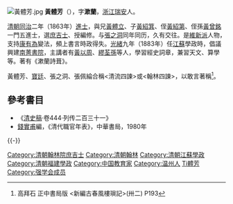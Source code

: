 [[File:黃體芳.jpg|thumb]]
'''黃體芳'''（{{bd|1832年||1899年||catIdx=Huang黃體芳}}），字'''漱蘭'''，[[浙江|浙江]][[瑞安|瑞安]]人。

[[清朝|清朝]][[同治|同治]]二年（1863年）[[進士|進士]]，與兄[[黃體立|黃體立]]、子[[黃紹箕|黃紹箕]]、侄[[黃紹第|黃紹第]]、侄孫[[黃曾銘|黃曾銘]]一門五進士，選[[庶吉士|庶吉士]]、授編修。与[[張之洞|張之洞]]同年同历，久有交往。是[[維新派|維新派]]人物，支持[[康有為|康有為]]變法，頻上書言時政得失。[[光緒|光緒]]九年（1883年）任[[江蘇|江蘇]]學政時，倡議興建[[南菁書院|南菁書院]]，主講者有[[黃以周|黃以周]]、[[繆荃孫|繆荃孫]]等人，學習經史詞章，兼習天文、算學等。著有《漱蘭詩葺》。

黃體芳、[[寶廷|寶廷]]、張之洞、張佩綸合稱<清流四諫>或<翰林四諫>，以敢言著稱<ref>高拜石 正中書局版 <新編古春風樓瑣記>(卅二) P193</ref>。

==參考書目==
* 《[[清史稿|清史稿]]·卷444·列传二百三十一》
*[[錢實甫|錢實甫]]編，《清代職官年表》，中華書局，1980年

{{-}}
{{start box}}
{{s-off}}
{{s-before|[[邵亨豫|邵亨豫]]}}
{{s-title|[[清朝福建學政列表|提督福建學政]]|<small>同治九年八月初一乙未（1870年8月27日）任</small>}}
{{s-after|[[孫毓汶|孫毓汶]]}}
{{end box}}

{{同治二年癸亥恩科殿試金榜}}
{{DEFAULTSORT:Huang黃體芳}}
[[Category:清朝翰林院庶吉士|Category:清朝翰林院庶吉士]]
[[Category:清朝翰林|Category:清朝翰林]]
[[Category:清朝江蘇學政|Category:清朝江蘇學政]]
[[Category:清朝福建學政|Category:清朝福建學政]]
[[Category:中国教育家|Category:中国教育家]]
[[Category:温州人|Category:温州人]]
[[Category:黃姓|Ti體芳]]
[[Category:强学会成员|Category:强学会成员]]
{{清朝人物小作品}}